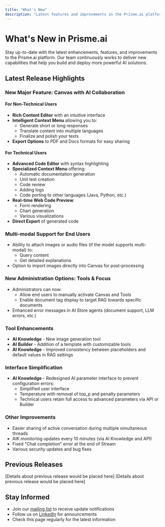 ```yaml
---
title: "What's New"
description: "Latest features and improvements in the Prisme.ai platform"
---
```


# What's New in Prisme.ai

Stay up-to-date with the latest enhancements, features, and improvements to the Prisme.ai platform. Our team continuously works to deliver new capabilities that help you build and deploy more powerful AI solutions.

## Latest Release Highlights

### New Major Feature: Canvas with AI Collaboration

#### For Non-Technical Users
- **Rich Content Editor** with an intuitive interface
- **Intelligent Context Menu** allowing you to:
  - Generate short or long responses
  - Translate content into multiple languages
  - Finalize and polish your texts
- **Export Options** to PDF and Docs formats for easy sharing

#### For Technical Users
- **Advanced Code Editor** with syntax highlighting
- **Specialized Context Menu** offering:
  - Automatic documentation generation
  - Unit test creation
  - Code review
  - Adding logs
  - Code porting to other languages (Java, Python, etc.)
- **Real-time Web Code Preview**:
  - Form rendering
  - Chart generation
  - Various visualizations
- **Direct Export** of generated code

### Multi-modal Support for End Users
- Ability to attach images or audio files (if the model supports multi-modal) to:
  - Query content
  - Get detailed explanations
- Option to import images directly into Canvas for post-processing

### New Administration Options: Tools & Focus
- Administrators can now:
  - Allow end users to manually activate Canvas and Tools
  - Enable document tag display to target RAG towards specific documents
- Enhanced error messages in AI Store agents (document support, LLM errors, etc.)

### Tool Enhancements
- **AI Knowledge** - New image generation tool
- **AI Builder** - Addition of a template with customizable tools
- **AI Knowledge** - Improved consistency between placeholders and default values in RAG settings

### Interface Simplification
- **AI Knowledge** - Redesigned AI parameter interface to prevent configuration errors:
  - Simplified user interface
  - Temperature with removal of top_p and penalty parameters
  - Technical users retain full access to advanced parameters via API or Builder

### Other Improvements
- Easier sharing of active conversation during multiple simultaneous threads
- AIK monitoring updates every 10 minutes (via AI Knowledge and API)
- Fixed "Chat completion" error at the end of Stream
- Various security updates and bug fixes

## Previous Releases

<Accordion title="2025 January Release">
  [Details about previous release would be placed here]
</Accordion>

<Accordion title="2024 December Release">
  [Details about previous release would be placed here]
</Accordion>

## Stay Informed

- Join our [mailing list](mailto:updates@prisme.ai) to receive update notifications
- Follow us on [LinkedIn](https://linkedin.com/company/prisme-ai) for announcements
- Check this page regularly for the latest information